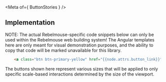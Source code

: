 
<Meta of={ ButtonStories } />

<Title>Button</Title>  
<Canvas sourceState="none" of={ButtonStories.Primary} ></Canvas>
<Controls></Controls>

## Implementation
NOTE: The actual Rebelmouse-specific code snippets below can only be used within the Rebelmouse web building system!  The Angular templates here are only meant for visual demonstration purposes, and the ability to copy that code will be marked unavailable for this library. 

```html
    <a class="btn btn-primary-yellow" href="{{node.attrs.button_link}}">{{node.attrs.button_text}}</a>
```

The buttons shown here represent various sizes that will be applied to only specific scale-based interactions determined by the size of the viewport.